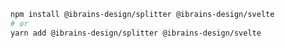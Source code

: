 ```bash
npm install @ibrains-design/splitter @ibrains-design/svelte
# or
yarn add @ibrains-design/splitter @ibrains-design/svelte
```
